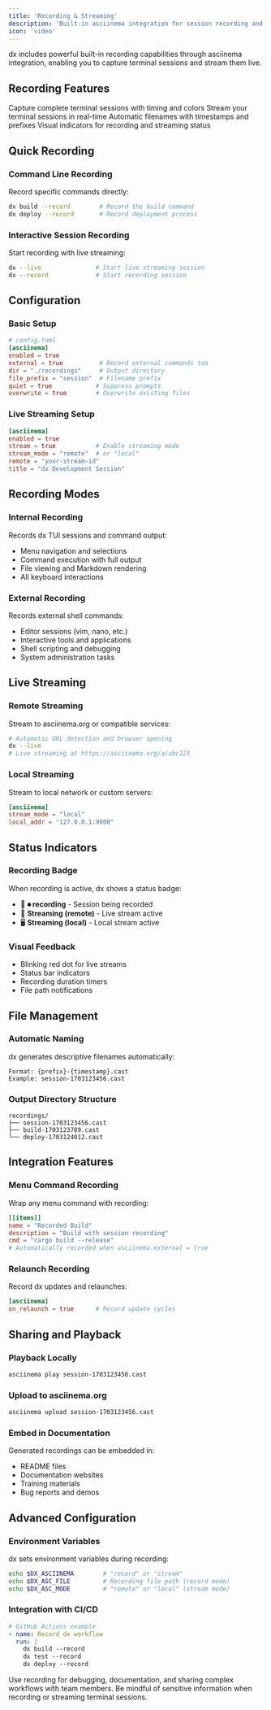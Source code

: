 ```yaml
---
title: 'Recording & Streaming'
description: 'Built-in asciinema integration for session recording and live streaming'  
icon: 'video'
---
```


dx includes powerful built-in recording capabilities through asciinema integration, enabling you to capture terminal sessions and stream them live.

## Recording Features

<CardGroup cols={2}>
  <Card title="Session Recording" icon="record-vinyl">
    Capture complete terminal sessions with timing and colors
  </Card>
  <Card title="Live Streaming" icon="broadcast-tower">  
    Stream your terminal sessions in real-time
  </Card>
  <Card title="Auto-Generated Names" icon="file-signature">
    Automatic filenames with timestamps and prefixes
  </Card>
  <Card title="Status Badges" icon="badge">
    Visual indicators for recording and streaming status
  </Card>
</CardGroup>

## Quick Recording

### Command Line Recording
Record specific commands directly:

```bash
dx build --record        # Record the build command
dx deploy --record       # Record deployment process
```

### Interactive Session Recording  
Start recording with live streaming:

```bash
dx --live               # Start live streaming session
dx --record             # Start recording session
```

## Configuration

### Basic Setup
```toml
# config.toml
[asciinema]
enabled = true
external = true          # Record external commands too
dir = "./recordings"     # Output directory  
file_prefix = "session"  # Filename prefix
quiet = true            # Suppress prompts
overwrite = true        # Overwrite existing files
```

### Live Streaming Setup
```toml  
[asciinema]
enabled = true
stream = true           # Enable streaming mode
stream_mode = "remote"  # or "local"
remote = "your-stream-id"
title = "dx Development Session"
```

## Recording Modes

### Internal Recording
Records dx TUI sessions and command output:
- Menu navigation and selections
- Command execution with full output
- File viewing and Markdown rendering
- All keyboard interactions

### External Recording  
Records external shell commands:
- Editor sessions (vim, nano, etc.)
- Interactive tools and applications
- Shell scripting and debugging
- System administration tasks

## Live Streaming

### Remote Streaming
Stream to asciinema.org or compatible services:

```bash
# Automatic URL detection and browser opening
dx --live
# Live streaming at https://asciinema.org/a/abc123
```

### Local Streaming
Stream to local network or custom servers:

```toml
[asciinema] 
stream_mode = "local"
local_addr = "127.0.0.1:9000"
```

## Status Indicators

### Recording Badge
When recording is active, dx shows a status badge:
- 🔴 **⏺ recording** - Session being recorded
- 📡 **Streaming (remote)** - Live stream active
- 🖥️ **Streaming (local)** - Local stream active

### Visual Feedback
- Blinking red dot for live streams
- Status bar indicators
- Recording duration timers
- File path notifications

## File Management

### Automatic Naming
dx generates descriptive filenames automatically:

```
Format: {prefix}-{timestamp}.cast
Example: session-1703123456.cast
```

### Output Directory Structure
```
recordings/
├── session-1703123456.cast
├── build-1703123789.cast  
└── deploy-1703124012.cast
```

## Integration Features

### Menu Command Recording
Wrap any menu command with recording:

```toml
[[items]]
name = "Recorded Build"
description = "Build with session recording"
cmd = "cargo build --release"
# Automatically recorded when asciinema.external = true
```

### Relaunch Recording
Record dx updates and relaunches:

```toml
[asciinema]
on_relaunch = true      # Record update cycles
```

## Sharing and Playback

### Playback Locally
```bash
asciinema play session-1703123456.cast
```

### Upload to asciinema.org
```bash
asciinema upload session-1703123456.cast
```

### Embed in Documentation
Generated recordings can be embedded in:
- README files
- Documentation websites  
- Training materials
- Bug reports and demos

## Advanced Configuration

### Environment Variables
dx sets environment variables during recording:

```bash
echo $DX_ASCIINEMA        # "record" or "stream"
echo $DX_ASC_FILE         # Recording file path (record mode)
echo $DX_ASC_MODE         # "remote" or "local" (stream mode)
```

### Integration with CI/CD
```yaml
# GitHub Actions example
- name: Record dx workflow
  run: |
    dx build --record
    dx test --record  
    dx deploy --record
```

<Tip>
  Use recording for debugging, documentation, and sharing complex workflows with team members.
</Tip>

<Warning>
  Be mindful of sensitive information when recording or streaming terminal sessions.
</Warning>
